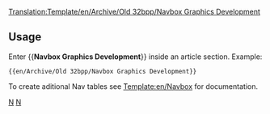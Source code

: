 <noinclude>[[Translation:Template/en/Archive/Old 32bpp/Navbox Graphics Development]]</noinclude><noinclude></noinclude>{{en/Navbox|navbar = off
|state = off

|name  = Graphics Development 
|title = [[en/Development/NewGRF/Main Page]]  ([http://www.tt-forums.net/viewforum.php?f=66 Forum])

|group1 = 8bpp OpenGFX
|list1  = {{en/Nowrap begin}} [[en/Archive/Community/Graphics Replacement FAQ|FAQ]]  <!--
                 -->{{en/·w}} [[en/Archive/Community/Advanced Graphics Replacement Features|Features]]  <!--
                 -->{{en/·w}} [https://dev.openttdcoop.org/projects/opengfx Development and Download] {{en/Nowrap end}}

|group2 = 8bpp NewGRF
|list2  = {{en/Nowrap begin}} [[en/Archive/Community/NewGRF FAQ|FAQ]]  <!--
                 -->{{en/·w}} [[en/Manual/NewGRF|NewGRF Documentation]]  <!-- 
                 -->{{en/·w}} [[en/Community/NewGRF/Main Page|NewGRF List]]  <!--
                 -->{{en/·w}} [http://grfcrawler.tt-forums.net/ NewGRF Crawler] {{en/Nowrap end}}

|group3 = 32bpp
|list3  =
  {{en/Navbox subgroup|group1 = [[en/Archive/Old 32bpp/32bit Graphics Development]]
    |list1  = {{en/Nowrap begin}} [[en/Archive/Old 32bpp/32bit Graphics Development Documentation|Documentation]] <!-- 
                     -->{{en/·w}} [[en/Archive/Old 32bpp/32bit Graphics Development File Repository|File Repository]] <!-- 
                     -->{{en/·w}} [[en/Archive/Old 32bpp/32bpp graphics development tracker (extra zoom)|Tracker]] <!-- 
                     -->{{en/·w}} [[en/Archive/Old 32bpp/Props (New Graphics)|Props Page]] <!-- 
                     -->{{en/·w}} [http://www.tt-forums.net/viewforum.php?f=36 Forum] <!-- 
                     -->{{en/·w}} [[:Category:en/Archive/Old 32bpp/32bpp Graphics Developer resources|Development Resources]] {{en/Nowrap end}}

    |group2 = User Resources
    |list2  = {{en/Nowrap begin}} [[en/Community/NewGRF/Playing with 32 bpp graphics|Extra Zoom Project]] <!--
                     -->{{en/·w}} [[en/Archive/Old 32bpp/32bpp Extra Zoom Levels Files|Extra Zoom Files]] <!-- 
                     -->{{en/·w}} [http://www.tt-forums.net/viewtopic.php?f=36&t=46682 Graphics Pack] <!--                 -->{{en/·w}} [[en/Archive/Old 32bpp/32bit automated nightly bundle]] {{en/Nowrap end}}
  }}
}}
<noinclude>
==Usage==
Enter <nowiki>{{</nowiki>'''Navbox Graphics Development'''<nowiki>}}</nowiki> inside an article section. Example:
<pre>{{en/Archive/Old 32bpp/Navbox Graphics Development}}</pre>

To create aditional Nav tables see [[Template:en/Navbox]] for documentation.
[[Category:en/Templates|N]][[Category:en/Navigation|N]]
</noinclude>